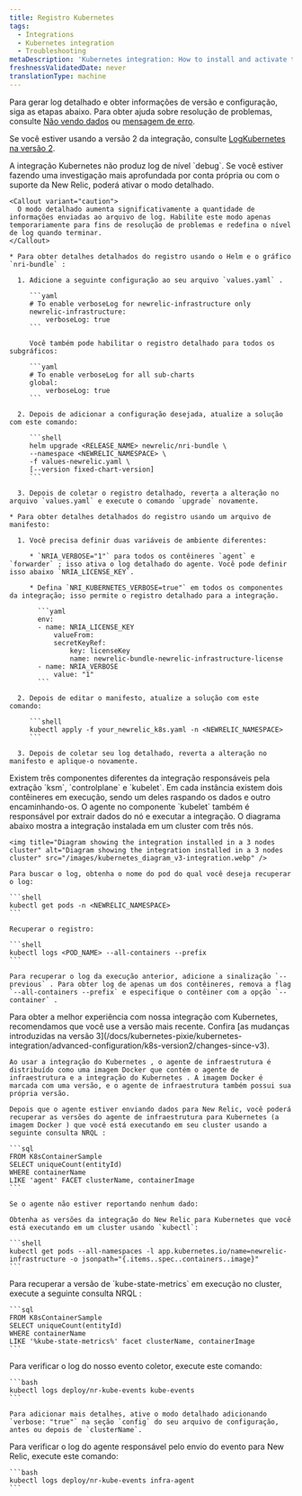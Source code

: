 ```yaml
---
title: Registro Kubernetes
tags:
  - Integrations
  - Kubernetes integration
  - Troubleshooting
metaDescription: 'Kubernetes integration: How to install and activate the integration, and what data is reported.'
freshnessValidatedDate: never
translationType: machine
---
```


Para gerar log detalhado e obter informações de versão e configuração, siga as etapas abaixo. Para obter ajuda sobre resolução de problemas, consulte [Não vendo dados](/docs/integrations/host-integrations/troubleshooting/kubernetes-integration-troubleshooting-not-seeing-data) ou [mensagem de erro](/docs/integrations/host-integrations/troubleshooting/kubernetes-integration-troubleshooting-error-messages).

Se você estiver usando a versão 2 da integração, consulte [LogKubernetes na versão 2](/docs/kubernetes-pixie/kubernetes-integration/advanced-configuration/k8s-version2/overview/#logs-version2).

<CollapserGroup>
  <Collapser id="verbose-logging" title="Habilitar registro detalhado">
    A integração Kubernetes não produz log de nível `debug`. Se você estiver fazendo uma investigação mais aprofundada por conta própria ou com o suporte da New Relic, poderá ativar o modo detalhado.

    <Callout variant="caution">
      O modo detalhado aumenta significativamente a quantidade de informações enviadas ao arquivo de log. Habilite este modo apenas temporariamente para fins de resolução de problemas e redefina o nível de log quando terminar.
    </Callout>

    * Para obter detalhes detalhados do registro usando o Helm e o gráfico `nri-bundle` :

      1. Adicione a seguinte configuração ao seu arquivo `values.yaml` .

         ```yaml
         # To enable verboseLog for newrelic-infrastructure only
         newrelic-infrastructure:
             verboseLog: true
         ```

         Você também pode habilitar o registro detalhado para todos os subgráficos:

         ```yaml
         # To enable verboseLog for all sub-charts
         global:
             verboseLog: true
         ```

      2. Depois de adicionar a configuração desejada, atualize a solução com este comando:

         ```shell
         helm upgrade <RELEASE_NAME> newrelic/nri-bundle \
         --namespace <NEWRELIC_NAMESPACE> \
         -f values-newrelic.yaml \
         [--version fixed-chart-version]
         ```

      3. Depois de coletar o registro detalhado, reverta a alteração no arquivo `values.yaml` e execute o comando `upgrade` novamente.

    * Para obter detalhes detalhados do registro usando um arquivo de manifesto:

      1. Você precisa definir duas variáveis de ambiente diferentes:

         * `NRIA_VERBOSE="1"` para todos os contêineres `agent` e `forwarder` ; isso ativa o log detalhado do agente. Você pode definir isso abaixo `NRIA_LICENSE_KEY`.

         * Defina `NRI_KUBERNETES_VERBOSE=true"` em todos os componentes da integração; isso permite o registro detalhado para a integração.

           ```yaml
           env:
           - name: NRIA_LICENSE_KEY
               valueFrom:
               secretKeyRef:
                   key: licenseKey
                   name: newrelic-bundle-newrelic-infrastructure-license
           - name: NRIA_VERBOSE
               value: "1"
           ```

      2. Depois de editar o manifesto, atualize a solução com este comando:

         ```shell
         kubectl apply -f your_newrelic_k8s.yaml -n <NEWRELIC_NAMESPACE>
         ```

      3. Depois de coletar seu log detalhado, reverta a alteração no manifesto e aplique-o novamente.
  </Collapser>

  <Collapser id="retrieve-logs-v3" title="Recuperar log de qualquer um dos componentes de integração">
    Existem três componentes diferentes da integração responsáveis pela extração `ksm`, `controlplane` e `kubelet`. Em cada instância existem dois contêineres em execução, sendo um deles raspando os dados e outro encaminhando-os. O agente no componente `kubelet` também é responsável por extrair dados do nó e executar a integração. O diagrama abaixo mostra a integração instalada em um cluster com três nós.

    <img title="Diagram showing the integration installed in a 3 nodes cluster" alt="Diagram showing the integration installed in a 3 nodes cluster" src="/images/kubernetes_diagram_v3-integration.webp" />

    Para buscar o log, obtenha o nome do pod do qual você deseja recuperar o log:

    ```shell
    kubectl get pods -n <NEWRELIC_NAMESPACE>
    ```

    Recuperar o registro:

    ```shell
    kubectl logs <POD_NAME> --all-containers --prefix
    ```

    Para recuperar o log da execução anterior, adicione a sinalização `--previous` . Para obter log de apenas um dos contêineres, remova a flag `--all-containers --prefix` e especifique o contêiner com a opção `--container` .
  </Collapser>

  <Collapser id="infra-version" title="Obtenha a versão do agente de infraestrutura">
    <Callout variant="important">
      Para obter a melhor experiência com nossa integração com Kubernetes, recomendamos que você use a versão mais recente. Confira [as mudanças introduzidas na versão 3](/docs/kubernetes-pixie/kubernetes-integration/advanced-configuration/k8s-version2/changes-since-v3).
    </Callout>

    Ao usar a integração do Kubernetes , o agente de infraestrutura é distribuído como uma imagem Docker que contém o agente de infraestrutura e a integração do Kubernetes . A imagem Docker é marcada com uma versão, e o agente de infraestrutura também possui sua própria versão.

    Depois que o agente estiver enviando dados para New Relic, você poderá recuperar as versões do agente de infraestrutura para Kubernetes (a imagem Docker ) que você está executando em seu cluster usando a seguinte consulta NRQL :

    ```sql
    FROM K8sContainerSample
    SELECT uniqueCount(entityId)
    WHERE containerName
    LIKE 'agent' FACET clusterName, containerImage
    ```

    Se o agente não estiver reportando nenhum dado:

    Obtenha as versões da integração do New Relic para Kubernetes que você está executando em um cluster usando `kubectl`:

    ```shell
    kubectl get pods --all-namespaces -l app.kubernetes.io/name=newrelic-infrastructure -o jsonpath="{.items..spec..containers..image}"
    ```
  </Collapser>

  <Collapser id="kube-state-metrics-version" title="Obtenha a versão kube-state-métrica">
    Para recuperar a versão de `kube-state-metrics` em execução no cluster, execute a seguinte consulta NRQL :

    ```sql
    FROM K8sContainerSample
    SELECT uniqueCount(entityId)
    WHERE containerName
    LIKE '%kube-state-metrics%' facet clusterName, containerImage
    ```
  </Collapser>

  <Collapser id="logs-on-collection" title="Obter logon na coleção de eventos">
    Para verificar o log do nosso evento coletor, execute este comando:

    ```bash
    kubectl logs deploy/nr-kube-events kube-events
    ```

    Para adicionar mais detalhes, ative o modo detalhado adicionando `verbose: "true"` na seção `config` do seu arquivo de configuração, antes ou depois de `clusterName`.
  </Collapser>

  <Collapser id="logs-on-sending" title="Obter log no envio de evento">
    Para verificar o log do agente responsável pelo envio do evento para New Relic, execute este comando:

    ```bash
    kubectl logs deploy/nr-kube-events infra-agent
    ```
  </Collapser>
</CollapserGroup>